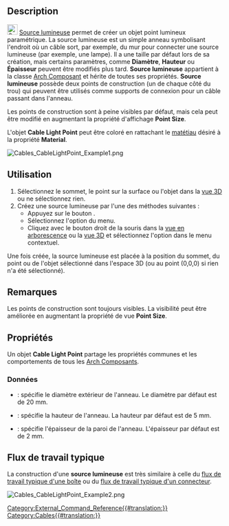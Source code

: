 <languages/>

{{Docnav/fr
|[[Cables_CableConnector/fr|Connecteur]]
|[[Cables_Material/fr|Matériau]]
|[[Cables_Workbench/fr|Cables]]
|IconL=Cables_CableConnector.svg
|IconR=Cables_Material.svg
|IconC=Cables_workbench_icon.svg
}}

{{GuiCommand/fr
|Name=Cables CableLightPoint
|Name/fr=Cables Source lumineuse
|MenuLocation=Cables → Cable Light Point
|Workbenches=[[Cables_Workbench/fr|Cables]]
|Shortcut=
|Version=1.0
|SeeAlso=[[Cables_Cable/fr|Cables Câble]], [[Cables_CableBox/fr|Cables Boîte]]
}}

==Description==

[[Image:Cables_CableLightPoint.svg|24px]] [[Cables_CableLightPoint/fr|Source lumineuse]] permet de créer un objet point lumineux paramétrique. La source lumineuse est un simple anneau symbolisant l'endroit où un câble sort, par exemple, du mur pour connecter une source lumineuse (par exemple, une lampe). Il a une taille par défaut lors de sa création, mais certains paramètres, comme '''Diamètre''', '''Hauteur''' ou '''Épaisseur''' peuvent être modifiés plus tard. '''Source lumineuse''' appartient à la classe [[Arch_Component/fr|Arch Composant]] et hérite de toutes ses propriétés. '''Source lumineuse''' possède deux points de construction (un de chaque côté du trou) qui peuvent être utilisés comme supports de connexion pour un câble passant dans l'anneau.

Les points de construction sont à peine visibles par défaut, mais cela peut être modifié en augmentant la propriété d'affichage '''Point Size'''.

L'objet '''Cable Light Point''' peut être coloré en rattachant le [[Arch_SetMaterial/fr|matétiau]] désiré à la propriété '''Material'''.

[[Image:Cables_CableLightPoint_Example1.png]]
{{Caption|Exemple de source lumineuse par défaut : il existe des points de construction au-dessus et au-dessous de l'anneau.}}

<span id="Usage"></span>
==Utilisation==

# Sélectionnez le sommet, le point sur la surface ou l'objet dans la [[3D_view/fr|vue 3D]] ou ne sélectionnez rien.
# Créez une source lumineuse par l'une des méthodes suivantes :
#* Appuyez sur le bouton {{Button|[[Image:Cables_CableLightPoint.svg|16px]] [[Cables_CableLightPoint/fr|Cable Light Point]]}}.
#* Sélectionnez l'option {{MenuCommand|Cables → [[Image:Cables_CableLightPoint.svg|16px]] Cable Light Point}} du menu.
#* Cliquez avec le bouton droit de la souris dans la [[Tree_view/fr|vue en arborescence]] ou la [[3D_view/fr|vue 3D]] et sélectionnez l'option {{MenuCommand|Cables → [[Image:Cables_CableLightPoint.svg|16px]] Cable Light Point}} dans le menu contextuel.

Une fois créée, la source lumineuse est placée à la position du sommet, du point ou de l'objet sélectionné dans l'espace 3D (ou au point (0,0,0) si rien n'a été sélectionné).

<span id="Notes"></span>
==Remarques==

Les points de construction sont toujours visibles. La visibilité peut être améliorée en augmentant la propriété de vue '''Point Size'''.

<span id="Properties"></span>
==Propriétés==

Un objet '''Cable Light Point''' partage les propriétés communes et les comportements de tous les [[Arch_Component/fr|Arch Composants]].

<span id="Data"></span>
===Données===

{{TitleProperty|Cable Light Point}}

* {{PropertyData|Diameter|Length}} : spécifie le diamètre extérieur de l'anneau. Le diamètre par défaut est de 20 mm.
* {{PropertyData|Height|Length}} : spécifie la hauteur de l'anneau. La hauteur par défaut est de 5 mm.
* {{PropertyData|Thickness|Length}} : spécifie l'épaisseur de la paroi de l'anneau. L'épaisseur par défaut est de 2 mm.

<span id="Typical_workflow"></span>
== Flux de travail typique ==

La construction d'une '''source lumineuse''' est très similaire à celle du [[Cables_CableBox/fr#Flux_de_travail_typique|flux de travail typique d'une boîte]] ou du [[Cables_CableConnector/fr#Flux_de_travail_typique|flux de travail typique d'un connecteur]].

[[Image:Cables_CableLightPoint_Example2.png]]
{{Caption|Exemple de câble terminé à l'intérieur d'une source lumineuse}}


{{Docnav/fr
|[[Cables_CableConnector/fr|Connecteur]]
|[[Cables_Material/fr|Matériau]]
|[[Cables_Workbench/fr|Cables]]
|IconL=Cables_CableConnector.svg
|IconR=Cables_Material.svg
|IconC=Cables_workbench_icon.svg
}}

[[Category:External_Command_Reference{{#translation:}}]]
[[Category:Cables{{#translation:}}]]